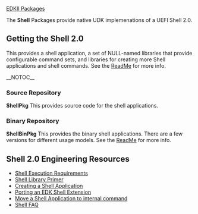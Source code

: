 {{UEFIShell}}
[[EDKII Packages]]

The '''Shell''' Packages provide native UDK implemenations of a UEFI Shell 2.0.

== Getting the Shell 2.0 ==
This provides a shell application, a set of NULL-named libraries that provide configurable command sets, and libraries for creating more Shell applications and shell commands. See the [https://edk2.svn.sourceforge.net/svnroot/edk2/trunk/edk2/ShellPkg/Readme.txt ReadMe] for more info.

__NOTOC__
===Source Repository===  '''ShellPkg'''
This provides source code for the shell applications. 

===Binary Repository===  '''ShellBinPkg'''
This provides the binary shell applications. There are a few versions for different usage models.  See the [https://edk2.svn.sourceforge.net/svnroot/edk2/trunk/edk2/ShellBinPkg/ReadMe.txt ReadMe] for more info.

==Shell 2.0 Engineering Resources==
*[[Shell Execution Requirements]]
*[[Shell Library Primer|Shell Library Primer]]
*[[Creating a Shell Application|Creating a Shell Application]]
*[[Porting an EDK Shell Extension|Porting an EDK Shell Extension]]
*[[Shell Application to internal command|Move a Shell Application to internal command]]
*[[Shell_FAQ |Shell FAQ]]